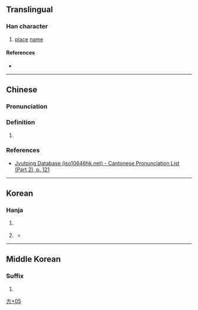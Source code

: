 {{character info}}
==Translingual==

===Han character===
{{Han char|rn=70|rad=方|as=05|sn=9|four=|canj=YSIF|ids=⿰方厼}}

# [[place]] [[name]]

====References====
* {{Han ref|kx=0482.101|dj=0844.060|hdz=32177.011|uh=65C0|ud=26048}}

----

==Chinese==
{{zh-forms}}

===Pronunciation===
{{zh-pron
|m=mèi
|c=ji5
}}

===Definition===

# {{rfdef|yue|sort=方05}}

===References===
* [http://www.iso10646hk.net/jp/document/download.jsp Jyutping Database (iso10646hk.net) - Cantonese Pronunciation List (Part 2), p. 121]

----

==Korean==

===Hanja===
{{ko-hanja|며}}

# {{lb|ko|historical}} {{n-g|An element in [[placename]]s.}}
# {{lb|ko|historical}} {{surname|ko}}
#* {{quote-book|1=zh|year=1908|title=증보문헌비고(增補文獻備考)|volume_plain=Volume 53; 졔계고 (帝系考)|entry=附氏族|url=|page=|text=鎮川'''旀'''氏，文川𨳈氏，右兩姓，韻書未詳。|translation=}}

----

==Middle Korean==

===Suffix===
{{head|okm|suffix|tr=-mye}}

# {{alternative spelling of|okm|㢱}}

[[Category:Korean-only CJKV Characters|方+05]]